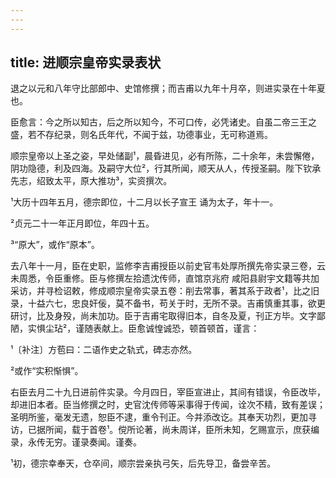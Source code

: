 ```yaml
---
---
---
```

title: 进顺宗皇帝实录表状
---







退之以元和八年守比部郎中、史馆修撰；而吉甫以九年十月卒，则进实录在十年夏也。

臣愈言：今之所以知古，后之所以知今，不可口传，必凭诸史。自虽二帝三王之盛，若不存纪录，则名氏年代，不闻于兹，功德事业，无可称道焉。

顺宗皇帝以上圣之姿，早处储副¹，晨昏进见，必有所陈，二十余年，未尝懈倦，阴功隐德，利及四海。及嗣守大位²，行其所闻，顺天从人，传授圣嗣。陛下钦承先志，绍致太平，原大推功³，实资撰次。

¹大历十四年五月，德宗即位，十二月以长子宣王 诵为太子，年十一。

²贞元二十一年正月即位，年四十五。

³“原大”，或作“原本”。

去八年十一月，臣在史职，监修李吉甫授臣以前史官韦处厚所撰先帝实录三卷，云未周悉，令臣重修。臣与修撰左拾遗沈传师，直馆京兆府 咸阳县尉宇文籍等共加采访，并寻检诏敕，修成顺宗皇帝实录五卷：削去常事，著其系于政者¹，比之旧录，十益六七，忠良奸佞，莫不备书，苟关于时，无所不录。吉甫慎重其事，欲更研讨，比及身殁，尚未加功。臣于吉甫宅取得旧本，自冬及夏，刊正方毕。文字鄙陋，实惧尘玷²，谨随表献上。臣愈诚惶诚恐，顿首顿首，谨言：

¹〔补注〕方苞曰：二语作史之轨式，碑志亦然。

²或作“实积惭惧”。

右臣去月二十九日进前件实录。今月四日，宰臣宣进止，其间有错误，令臣改毕，却进旧本者。臣当修撰之时，史官沈传师等采事得于传闻，诠次不精，致有差误；圣明所鉴，毫发无遗，恕臣不逮，重令刊正。今并添改讫。其奉天功烈，更加寻访，已据所闻，载于首卷¹。傥所论著，尚未周详，臣所未知，乞赐宣示，庶获编录，永传无穷。谨录奏闻。谨奏。

¹初，德宗幸奉天，仓卒间，顺宗尝亲执弓矢，后先导卫，备尝辛苦。